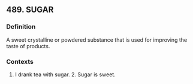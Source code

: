 ## 489. SUGAR
### Definition
A sweet crystalline or powdered substance that is used for improving the taste of products.

### Contexts
1. I drank tea with sugar. 2. Sugar is sweet.


